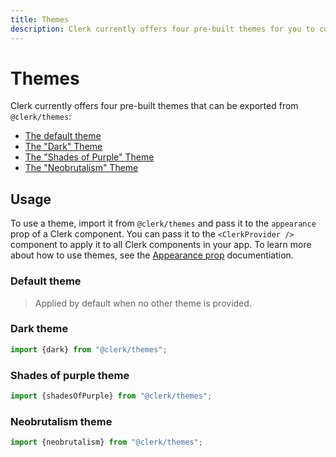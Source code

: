 ---
title: Themes
description: Clerk currently offers four pre-built themes for you to customize the overall appearance of your Clerk app.
---

# Themes

Clerk currently offers four pre-built themes that can be exported from `@clerk/themes`:

- [The default theme](#default-theme)
- [The "Dark" Theme](#dark-theme)
- [The "Shades of Purple" Theme](#shades-of-purple-theme)
- [The "Neobrutalism" Theme](#neobrutalism-theme)

## Usage

To use a theme, import it from `@clerk/themes` and pass it to the `appearance` prop of a Clerk component. You can pass it to the `<ClerkProvider />` component to apply it to all Clerk components in your app. To learn more about how to use themes, see the [Appearance prop](/docs/components/customization/overview#using-a-pre-built-theme) documentiation.

### Default theme

> Applied by default when no other theme is provided.

<div style={{padding: "1rem 0", filter: "drop-shadow(rgba(0, 0, 0, 0.16) 0px 12px 24px)"}}>
  <Images
    width={496}
    height={564}
    src="/docs/images/themes/default.svg"
    alt="A sign-in form with a light theme"
  />
</div>

### Dark theme

```typescript
import {dark} from "@clerk/themes";
```

<div style={{padding: "1rem 0", filter: "drop-shadow(rgba(0, 0, 0, 0.16) 0px 12px 24px)"}}>
  <Images
    width={496}
    height={564}
    src="/docs/images/themes/dark.svg"
    alt="A sign-in form with a dark theme"
  />
</div>

### Shades of purple theme

```typescript
import {shadesOfPurple} from "@clerk/themes";
```

<div style={{padding: "1rem 0", filter: "drop-shadow(rgba(0, 0, 0, 0.16) 0px 12px 24px)"}}>
  <Images
    width={496}
    height={564}
    src="/docs/images/themes/shades_of_purple.svg"
    alt="A sign-in form with a purple and yellow theme"
  />
</div>

### Neobrutalism theme

```typescript
import {neobrutalism} from "@clerk/themes";
```

<div style={{padding: "1rem 0", filter: "drop-shadow(rgba(0, 0, 0, 0.16) 0px 12px 24px)"}}>
  <Images
    width={496}
    height={564}
    src="/docs/images/themes/neobrutalism.svg"
    alt="A sign-in form with a neobrutalist red theme"
  />
</div>

